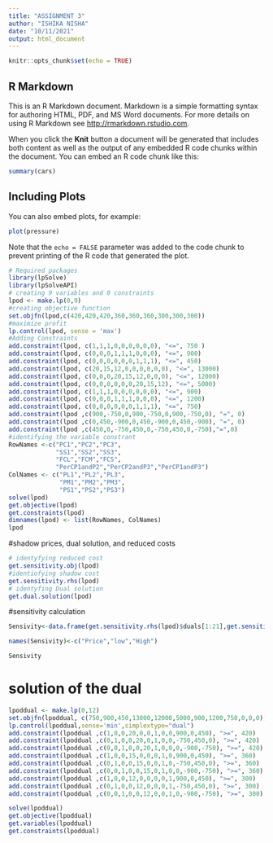 ```yaml
---
title: "ASSIGNMENT 3"
author: "ISHIKA NISHA"
date: "10/11/2021"
output: html_document
---
```


```r
knitr::opts_chunk$set(echo = TRUE)
```

## R Markdown

This is an R Markdown document. Markdown is a simple formatting syntax for authoring HTML, PDF, and MS Word documents. For more details on using R Markdown see <http://rmarkdown.rstudio.com>.

When you click the **Knit** button a document will be generated that includes both content as well as the output of any embedded R code chunks within the document. You can embed an R code chunk like this:

```r
summary(cars)
```

## Including Plots

You can also embed plots, for example:

```r
plot(pressure)
```

Note that the `echo = FALSE` parameter was added to the code chunk to prevent printing of the R code that generated the plot.
```r
# Required packages
library(lpSolve)
library(lpSolveAPI)
# creating 9 variables and 0 constraints
lpod <- make.lp(0,9)
#creating objective function
set.objfn(lpod,c(420,420,420,360,360,360,300,300,300))
#maximize profit
lp.control(lpod, sense = 'max')
#Adding Constraints
add.constraint(lpod, c(1,1,1,0,0,0,0,0,0), "<=", 750 )
add.constraint(lpod, c(0,0,0,1,1,1,0,0,0), "<=", 900)
add.constraint(lpod, c(0,0,0,0,0,0,1,1,1), "<=", 450)
add.constraint(lpod, c(20,15,12,0,0,0,0,0,0), "<=", 13000)
add.constraint(lpod, c(0,0,0,20,15,12,0,0,0), "<=", 12000)
add.constraint(lpod, c(0,0,0,0,0,0,20,15,12), "<=", 5000)
add.constraint(lpod, c(1,1,1,0,0,0,0,0,0), "<=", 900)
add.constraint(lpod, c(0,0,0,1,1,1,0,0,0), "<=", 1200)
add.constraint(lpod, c(0,0,0,0,0,0,1,1,1), "<=", 750)
add.constraint(lpod ,c(900,-750,0,900,-750,0,900,-750,0), "=", 0)
add.constraint(lpod ,c(0,450,-900,0,450,-900,0,450,-900), "=", 0)
add.constraint(lpod ,c(450,0,-750,450,0,-750,450,0,-750),"=",0)
#identifying the variable constrant
RowNames <-c("PC1","PC2","PC3",
             "SS1","SS2","SS3",
             "FCL","FCM","FCS",
             "PerCP1andP2","PerCP2andP3","PerCP1andP3")
ColNames <- c("PL1","PL2","PL3",
              "PM1","PM2","PM3",
              "PS1","PS2","PS3")
solve(lpod)
get.objective(lpod)
get.constraints(lpod)
dimnames(lpod) <- list(RowNames, ColNames)
lpod
```

#shadow prices, dual solution, and reduced costs

```r
# identyfying reduced cost
get.sensitivity.obj(lpod)
#identiofying shadow cost
get.sensitivity.rhs(lpod)
# identyfing Dual solution
get.dual.solution(lpod)
```

#sensitivity calculation



```r
Sensivity<-data.frame(get.sensitivity.rhs(lpod)$duals[1:21],get.sensitivity.rhs(lpod)$dualsfrom[1:21],get.sensitivity.rhs(lpod)$dualstill[1:21])

names(Sensivity)<-c("Price","low","High")

Sensivity
```

# solution of the dual

```r
lpoddual <- make.lp(0,12)
set.objfn(lpoddual, c(750,900,450,13000,12000,5000,900,1200,750,0,0,0))
lp.control(lpoddual,sense='min',simplextype="dual")
add.constraint(lpoddual ,c(1,0,0,20,0,0,1,0,0,900,0,450), ">=", 420)
add.constraint(lpoddual ,c(0,1,0,0,20,0,1,0,0,-750,450,0), ">=", 420)
add.constraint(lpoddual ,c(0,0,1,0,0,20,1,0,0,0,-900,-750), ">=", 420)
add.constraint(lpoddual ,c(1,0,0,15,0,0,0,1,0,900,0,450), ">=", 360)
add.constraint(lpoddual ,c(0,1,0,0,15,0,0,1,0,-750,450,0), ">=", 360)
add.constraint(lpoddual ,c(0,0,1,0,0,15,0,1,0,0,-900,-750), ">=", 360)
add.constraint(lpoddual ,c(1,0,0,12,0,0,0,0,1,900,0,450), ">=", 300)
add.constraint(lpoddual ,c(0,1,0,0,12,0,0,0,1,-750,450,0), ">=", 300)
add.constraint(lpoddual ,c(0,0,1,0,0,12,0,0,1,0,-900,-750), ">=", 300)

solve(lpoddual)                     
get.objective(lpoddual)           
get.variables(lpoddual)
get.constraints(lpoddual) 
```


